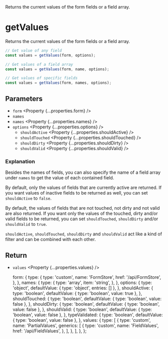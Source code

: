 
<Title>getValues</Title>
<Description>
  Returns the current values of the form fields or a field array.
</Description>

# getValues

Returns the current values of the form fields or a field array.

```ts
// Get value of any field
const values = getValues(form, options);

// Get values of a field array
const values = getValues(form, name, options);

// Get values of specific fields
const values = getValues(form, names, options);
```

## Parameters

- `form` <Property {...properties.form} />
- `names` <Property type="string" />
- `names` <Property {...properties.names} />
- `options` <Property {...properties.options} />
  - `shouldActive` <Property {...properties.shouldActive} />
  - `shouldTouched` <Property {...properties.shouldTouched} />
  - `shouldDirty` <Property {...properties.shouldDirty} />
  - `shouldValid` <Property {...properties.shouldValid} />

### Explanation

Besides the names of fields, you can also specify the name of a field array under `names` to get the value of each contained field.

By default, only the values of fields that are currently active are returned. If you want values of inactive fields to be returned as well, you can set `shouldActive` to `false`.

By default, the values of fields that are not touched, not dirty and not valid are also returned. If you want only the values of the touched, dirty and/or valid fields to be returned, you can set `shouldTouched`, `shouldDirty` and/or `shouldValid` to `true`.

`shouldActive`, `shouldTouched`, `shouldDirty` and `shouldValid` act like a kind of filter and can be combined with each other.

## Return

- `values` <Property {...properties.values} />

  form: {
    type: {
      type: 'custom',
      name: 'FormStore',
      href: '/api/FormStore',
    },
  },
  names: {
    type: {
      type: 'array',
      item: 'string',
    },
  },
  options: {
    type: 'object',
    defaultValue: { type: 'object', entries: [] },
  },
  shouldActive: {
    type: 'boolean',
    defaultValue: { type: 'boolean', value: true },
  },
  shouldTouched: {
    type: 'boolean',
    defaultValue: { type: 'boolean', value: false },
  },
  shouldDirty: {
    type: 'boolean',
    defaultValue: { type: 'boolean', value: false },
  },
  shouldValid: {
    type: 'boolean',
    defaultValue: { type: 'boolean', value: false },
  },
  typeValidated: {
    type: 'boolean',
    defaultValue: { type: 'boolean', value: false },
  },
  values: {
    type: [
      {
        type: 'custom',
        name: 'PartialValues',
        generics: [
          {
            type: 'custom',
            name: 'FieldValues',
            href: '/api/FieldValues',
          },
        ],
      },
    ],
  },
};
